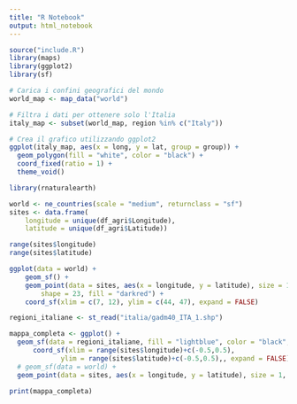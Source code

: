 ```yaml
---
title: "R Notebook"
output: html_notebook
---
```


```r
source("include.R")
library(maps)
library(ggplot2)
library(sf)
```


```r
# Carica i confini geografici del mondo
world_map <- map_data("world")

# Filtra i dati per ottenere solo l'Italia
italy_map <- subset(world_map, region %in% c("Italy"))

# Crea il grafico utilizzando ggplot2
ggplot(italy_map, aes(x = long, y = lat, group = group)) +
  geom_polygon(fill = "white", color = "black") +
  coord_fixed(ratio = 1) +
  theme_void()
```


```r
library(rnaturalearth)

world <- ne_countries(scale = "medium", returnclass = "sf")
sites <- data.frame(
	longitude = unique(df_agri$Longitude), 
	latitude = unique(df_agri$Latitude))

range(sites$longitude)
range(sites$latitude)

ggplot(data = world) +
    geom_sf() +
    geom_point(data = sites, aes(x = longitude, y = latitude), size = 1, 
        shape = 23, fill = "darkred") +
    coord_sf(xlim = c(7, 12), ylim = c(44, 47), expand = FALSE)
```

```r
regioni_italiane <- st_read("italia/gadm40_ITA_1.shp") 

mappa_completa <- ggplot() +
  geom_sf(data = regioni_italiane, fill = "lightblue", color = "black", size = 0.5)+
	  coord_sf(xlim = range(sites$longitude)+c(-0.5,0.5), 
	  		 ylim = range(sites$latitude)+c(-0.5,0.5),, expand = FALSE)+
  # geom_sf(data = world) +
  geom_point(data = sites, aes(x = longitude, y = latitude), size = 1, shape = 23, fill = "darkred")
 
print(mappa_completa)
```



